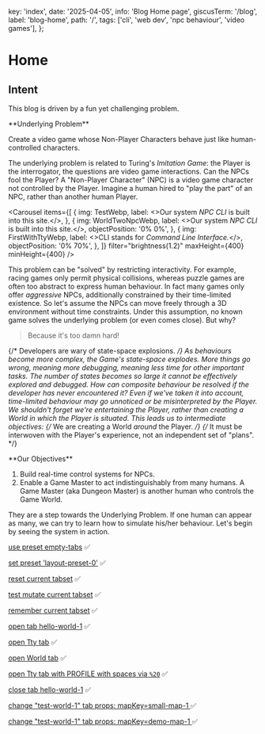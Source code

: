   key: 'index',
  date: '2025-04-05',
  info: 'Blog Home page',
  giscusTerm: '/blog',
  label: 'blog-home',
  path: '/',
  tags: ['cli', 'web dev', 'npc behaviour', 'video games'],
};



# Home

## Intent

This blog is driven by a fun yet challenging problem.

<Card id="underlying-problem"> 
**Underlying Problem**

Create a video game whose Non-Player Characters behave just like human-controlled characters.
</Card>

The underlying problem is related to Turing's _Imitation Game_:
the Player is the interrogator,
the questions are video game interactions.
Can the NPCs fool the Player? <SideNote>
  A "Non-Player Character" (NPC) is a video game character not controlled by the Player.</SideNote> <SideNote>
  Imagine a human hired to "play the part" of an NPC,
  rather than another human Player.</SideNote>

<Carousel
  items={[
    {
      img: TestWebp,
      label: <>Our system <em>NPC CLI</em> is built into this site.</>,
    },
    {
      img: WorldTwoNpcWebp,
      label: <>Our system <em>NPC CLI</em> is built into this site.</>,
      objectPosition: '0% 0%',
    },
    {
      img: FirstWithTtyWebp,
      label: <>CLI stands for <em>Command Line Interface.</em></>,
      objectPosition: '0% 70%',
    },
  ]}
  filter="brightness(1.2)"
  maxHeight={400}
  minHeight={400}
/>

This problem can be "solved" by restricting interactivity.
For example, racing games only permit physical collisions,
whereas puzzle games are often too abstract to express human behaviour.
In fact many games only offer *aggressive* NPCs, additionally constrained by their time-limited existence.
So let's assume the NPCs can move freely through a 3D environment without time constraints.
Under this assumption, no known game solves the underlying problem
(or even comes close). But why?

> Because it's too damn hard!

{/* Developers are wary of state-space explosions. */}
As behaviours become more complex, the Game's state-space explodes.
More things go wrong, meaning more debugging, meaning less time for other important tasks.
The number of states becomes so large it cannot be effectively explored and debugged.
How can composite behaviour be resolved if the developer has never encountered it?
Even if we've taken it into account, time-limited behaviour may go unnoticed or be misinterpreted by the Player.
We shouldn't forget we're entertaining the Player,
rather than creating a World in which the Player is situated.
This leads us to intermediate objectives:
{/* We are creating a World _around_ the Player. */}
{/* It must be interwoven with the Player's experience, not an independent set of "plans". */}

<Card id="underlying-problem"> 
**Our Objectives**

1. Build real-time control systems for NPCs.
2. Enable a Game Master to act indistinguishably from many humans. <SideNote>
  A Game Master (aka Dungeon Master) is another human who controls the Game World.</SideNote>
</Card>

They are a step towards the Underlying Problem.
If one human can appear as many,
we can try to learn how to simulate his/her behaviour.
Let's begin by seeing the system in action.

[use preset empty-tabs](/internal/set-tabs/empty-layout) ✅

[set preset 'layout-preset-0'](/internal/set-tabs/layout-preset-0) ✅

[reset current tabset](/internal/reset-tabs) ✅

[test mutate current tabset](/internal/test-mutate-tabs) ✅

[remember current tabset](/internal/remember-tabs) ✅

[open tab hello-world-1](/internal/open-tab/HelloWorld?suffix=1) ✅

[open Tty tab](/internal/open-tab/Tty?suffix=4&env={WORLD_KEY:"test-world-1",PROFILE:"awaitWorld"}) ✅

[open World tab](/internal/open-tab/World?suffix=2&mapKey=small-map-1) ✅

[open Tty tab with PROFILE with spaces via `%20`](/internal/open-tab/Tty?suffix=4&env={WORLD_KEY:"test-world-1",PROFILE:"awaitWorld;%20echo%20foo%20bar!"}) ✅

[close tab hello-world-1](/internal/close-tab/hello-world-1) ✅

[change "test-world-1" tab props: mapKey=small-map-1 ](/internal/change-tab/test-world-1?props={mapKey:"small-map-1"}) ✅

[change "test-world-1" tab props: mapKey=demo-map-1 ](/internal/change-tab/test-world-1?props={mapKey:"demo-map-1"}) ✅
